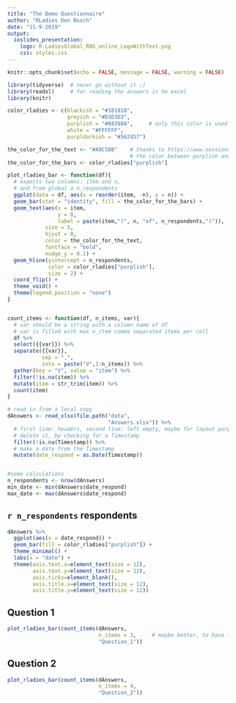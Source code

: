 ---
title: "The Demo Questionnaire"
author: "RLadies Den Bosch"
date: "11-9-2019"
output:
  ioslides_presentation:
    logo: R-LadiesGlobal_RBG_online_LogoWithText.png
    css: styles.css
---

```{r setup, include=FALSE}
knitr::opts_chunk$set(echo = FALSE, message = FALSE, warning = FALSE)

library(tidyverse)  # never go without it ;)
library(readxl)     # for reading the answers in he excel
library(knitr)

color_rladies <- c(blackish = "#181818",
                   greyish = "#D3D3D3",
                   purplish = "#88398A",     # only this color is used
                   white = "#FFFFFF",
                   purpldarkish = "#562457")

the_color_for_the_text <- "#A9C58B"    # thanks to https://www.sessions.edu/color-calculator/
                                       # the color between purplish and white
the_color_for_the_bars <- color_rladies["purplish"]

```


```{r functionsandso}

plot_rladies_bar <- function(df){
  # expects two columns: item and n,
  # and from global a n_respondents
  ggplot(data = df, aes(x = reorder(item, -n), y = n)) + 
  geom_bar(stat = "identity", fill = the_color_for_the_bars) +
  geom_text(aes(x = item,
                y = 0,
                label = paste(item,"(", n, "of", n_respondents,")")),
            size = 5,
            hjust = 0,
            color = the_color_for_the_text,
            fontface = "bold",
            nudge_y = 0.1) +
  geom_hline(yintercept = n_respondents,
             color = color_rladies["purplish"],
             size = 2) +
  coord_flip() +
  theme_void() +
  theme(legend.position = "none") 
}


count_items <- function(df, n_items, var){
  # var should be a string with a column name of df
  # var is filled with max n_item comma separated items per cell
  df %>%
  select({{var}}) %>%
  separate({{var}},
           sep = ",",
           into = paste("V",1:n_items)) %>%
  gather(key = "V", value = "item") %>%
  filter(!is.na(item)) %>%
  mutate(item = str_trim(item)) %>%
  count(item) 
}

```

```{r gettingthedata}

# read in from a local copy
dAnswers <- read_xlsx(file.path("data",
                                "Answers.xlsx")) %>%
  # first line: headers, second line: left empty, maybe for layout purposes?
  # delete it, by checking for a Timestamp
  filter(!is.na(Timestamp)) %>%
  # make a date from the Timestamp
  mutate(date_respond = as.Date(Timestamp))


#some calculations
n_respondents <- nrow(dAnswers)
min_date <- min(dAnswers$date_respond)
max_date <- max(dAnswers$date_respond)

```

## `r n_respondents` respondents {#purplish}

```{r}
dAnswers %>%
  ggplot(aes(x = date_respond)) +
  geom_bar(fill = color_rladies["purplish"]) +
  theme_minimal() +
  labs(x = "date") +
  theme(axis.text.x=element_text(size = 12),
        axis.text.y=element_text(size = 12),
        axis.ticks=element_blank(),
        axis.title.x=element_text(size = 12),
        axis.title.y=element_text(size = 12))
```


## Question 1

```{r, fig.height=3}
plot_rladies_bar(count_items(dAnswers,
                             n_items = 3,     # maybe better, to have the n_items stacked somewhere
                             "Question_1"))
```

## Question 2 

```{r useofR, fig.height = 3}
plot_rladies_bar(count_items(dAnswers,
                             n_items = 4,
                             "Question_2"))
```


